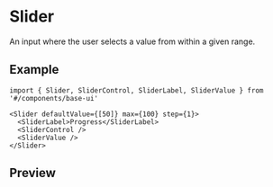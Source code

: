 
<Meta of={Stories} />

# Slider

An input where the user selects a value from within a given range.

## Example

```tsx
import { Slider, SliderControl, SliderLabel, SliderValue } from '#/components/base-ui'

<Slider defaultValue={[50]} max={100} step={1}>
  <SliderLabel>Progress</SliderLabel>
  <SliderControl />
  <SliderValue />
</Slider>
```

## Preview

<Primary />
